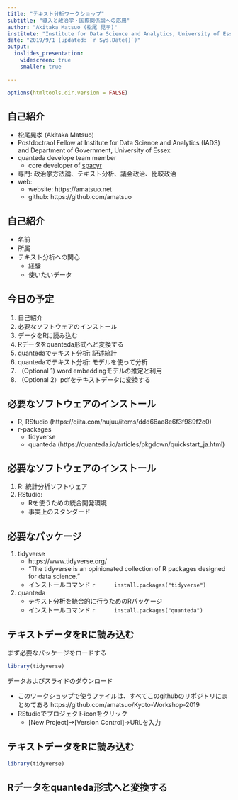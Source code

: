 ```yaml
---
title: "テキスト分析ワークショップ"
subtitle: "導入と政治学・国際関係論への応用"
author: "Akitaka Matsuo (松尾 晃孝)"
institute: "Institute for Data Science and Analytics, University of Essex"
date: "2019/9/1 (updated: `r Sys.Date()`)"
output: 
  ioslides_presentation:
    widescreen: true
    smaller: true
    
---
```





```r
options(htmltools.dir.version = FALSE)
```



## 自己紹介

- 松尾晃孝 (Akitaka Matsuo)
- Postdoctraol Fellow at Institute for Data Science and Analytics (IADS) and Department of Government, University of Essex
- quanteda develope team member
    - core developer of [spacyr](https://spacyr.quanteda.io/)
- 専門: 政治学方法論、テキスト分析、議会政治、比較政治
- web: 
    - website: https://amatsuo.net
    - github: https://github.com/amatsuo


## 自己紹介

- 名前
- 所属
- テキスト分析への関心
    - 経験
    - 使いたいデータ

## 今日の予定

1. 自己紹介
1. 必要なソフトウェアのインストール
1. データをRに読み込む
2. Rデータをquanteda形式へと変換する
3. quantedaでテキスト分析: 記述統計
4. quantedaでテキスト分析: モデルを使って分析
5. （Optional 1) word embeddingモデルの推定と利用
6. （Optional 2）pdfをテキストデータに変換する



## 必要なソフトウェアのインストール



-	R, RStudio (https://qiita.com/hujuu/items/ddd66ae8e6f3f989f2c0)
- r-packages
    - tidyverse
    - quanteda (https://quanteda.io/articles/pkgdown/quickstart_ja.html)


## 必要なソフトウェアのインストール

1. R: 統計分析ソフトウェア
2. RStudio: 
    - Rを使うための統合開発環境
    - 事実上のスタンダード


## 必要なパッケージ

1. tidyverse
    - https://www.tidyverse.org/
    - "The tidyverse is an opinionated collection of R packages designed for data science."
    - インストールコマンド
        ```r
        install.packages("tidyverse")
        ```
2. quanteda
    - テキスト分析を統合的に行うためのRパッケージ
    - インストールコマンド
        ```r
        install.packages("quanteda")
        ```
        
## テキストデータをRに読み込む

まず必要なパッケージをロードする

```r
library(tidyverse)
```

データおよびスライドのダウンロード

- このワークショップで使うファイルは、すべてこのgithubのリポジトリにまとめてある
    https://github.com/amatsuo/Kyoto-Workshop-2019
- RStudioでプロジェクトiconをクリック
    - [New Project]->[Version Control]->URLを入力



## テキストデータをRに読み込む


```r
library(tidyverse)
```




## Rデータをquanteda形式へと変換する





